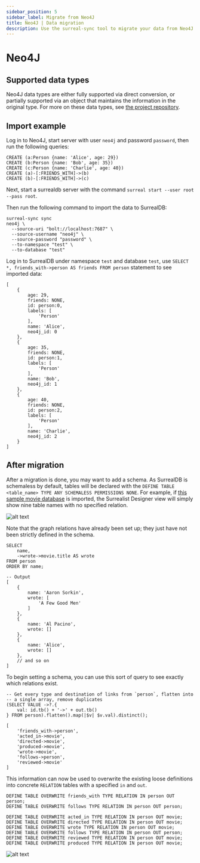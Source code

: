 ```yaml
---
sidebar_position: 5
sidebar_label: Migrate from Neo4J
title: Neo4J | Data migration
description: Use the surreal-sync tool to migrate your data from Neo4J to SurrealDB, including edges.
---
```


# Neo4J

## Supported data types

Neo4J data types are either fully supported via direct conversion, or partially supported via an object that maintains the information in the original type. For more on these data types, see [the project repository](https://github.com/surrealdb/surreal-sync/blob/main/docs/neo4j-data-types.md).

## Import example

Log in to Neo4J, start server with user `neo4j` and password `password`, then run the following queries:

```surql title="Sample Neo4J data"
CREATE (a:Person {name: 'Alice', age: 29})
CREATE (b:Person {name: 'Bob', age: 35})
CREATE (c:Person {name: 'Charlie', age: 40})
CREATE (a)-[:FRIENDS_WITH]->(b)
CREATE (b)-[:FRIENDS_WITH]->(c)
```

Next, start a surrealdb server with the command `surreal start --user root --pass root`.

Then run the following command to import the data to SurrealDB:

```
surreal-sync sync
neo4j \
  --source-uri "bolt://localhost:7687" \
  --source-username "neo4j" \
  --source-password "password" \
  --to-namespace "test" \
  --to-database "test"
```

Log in to SurrealDB under namespace `test` and database `test`, use `SELECT *, friends_with->person AS friends FROM person` statement to see imported data:

```surql title="Result"
[
	{
		age: 29,
		friends: NONE,
		id: person:0,
		labels: [
			'Person'
		],
		name: 'Alice',
		neo4j_id: 0
	},
	{
		age: 35,
		friends: NONE,
		id: person:1,
		labels: [
			'Person'
		],
		name: 'Bob',
		neo4j_id: 1
	},
	{
		age: 40,
		friends: NONE,
		id: person:2,
		labels: [
			'Person'
		],
		name: 'Charlie',
		neo4j_id: 2
	}
]
```

## After migration

After a migration is done, you may want to add a schema. As SurrealDB is schemaless by default, tables will be declared with the `DEFINE TABLE <table_name> TYPE ANY SCHEMALESS PERMISSIONS NONE`. For example, if [this sample movie database](https://github.com/neo4j-graph-examples/movies/blob/main/scripts/movies.cypher) is imported, the Surrealist Designer view will simply show nine table names with no specified relation.

![alt text](loose_schema.png)

Note that the graph relations have already been set up; they just have not been strictly defined in the schema.

```surql
SELECT 
	name, 
	->wrote->movie.title AS wrote 
FROM person
ORDER BY name;

-- Output
[
	{
		name: 'Aaron Sorkin',
		wrote: [
			'A Few Good Men'
		]
	},
	{
		name: 'Al Pacino',
		wrote: []
	},
	{
		name: 'Alice',
		wrote: []
	},
	// and so on
]
```

To begin setting a schema, you can use this sort of query to see exactly which relations exist.

```surql
-- Get every type and destination of links from `person`, flatten into
-- a single array, remove duplicates
(SELECT VALUE ->?.{
    val: id.tb() + '->' + out.tb()
} FROM person).flatten().map(|$v| $v.val).distinct();
```

```surql
[
	'friends_with->person',
	'acted_in->movie',
	'directed->movie',
	'produced->movie',
	'wrote->movie',
	'follows->person',
	'reviewed->movie'
]
```

This information can now be used to overwrite the existing loose definitions into concrete `RELATION` tables with a specified `in` and `out`.

```surql
DEFINE TABLE OVERWRITE friends_with TYPE RELATION IN person OUT person;
DEFINE TABLE OVERWRITE follows TYPE RELATION IN person OUT person;

DEFINE TABLE OVERWRITE acted_in TYPE RELATION IN person OUT movie;
DEFINE TABLE OVERWRITE directed TYPE RELATION IN person OUT movie;
DEFINE TABLE OVERWRITE wrote TYPE RELATION IN person OUT movie;
DEFINE TABLE OVERWRITE follows TYPE RELATION IN person OUT person;
DEFINE TABLE OVERWRITE reviewed TYPE RELATION IN person OUT movie;
DEFINE TABLE OVERWRITE produced TYPE RELATION IN person OUT movie;
```

![alt text](concrete_schema.png)
